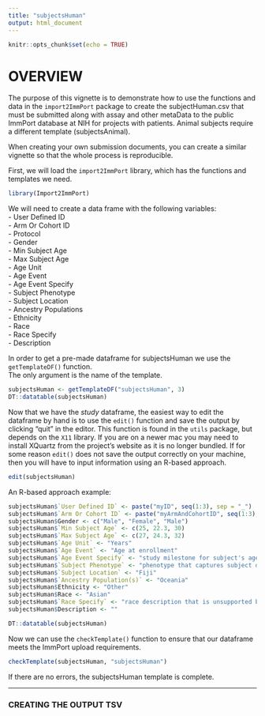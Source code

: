 ```yaml
---
title: "subjectsHuman"
output: html_document
---
```


```r
knitr::opts_chunk$set(echo = TRUE)
```

# OVERVIEW
The purpose of this vignette is to demonstrate how to use the functions and data in the 
`import2ImmPort` package to create the subjectHuman.csv that must be submitted along 
with assay and other metaData to the public ImmPort database at NIH for projects with patients. Animal subjects require a different template (subjectsAnimal).  

When creating your own submission documents, you can create a similar vignette so that the whole process is 
reproducible.

First, we will load the `import2ImmPort` library, which has the functions and templates we need.

```r
library(Import2ImmPort)
```

We will need to create a data frame with the following variables:  
- User Defined ID  
- Arm Or Cohort ID  
- Protocol  
- Gender  
- Min Subject Age  
- Max Subject Age  
- Age Unit  
- Age Event  
- Age Event Specify  
- Subject Phenotype  
- Subject Location  
- Ancestry Populations  
- Ethnicity  
- Race  
- Race Specify  
- Description  
  
In order to get a pre-made dataframe for subjectsHuman we use the `getTemplateDF()` function.  
The only argument is the name of the template.

```r
subjectsHuman <- getTemplateDF("subjectsHuman", 3)
DT::datatable(subjectsHuman)
```

Now that we have the *study* dataframe, the easiest way to edit the dataframe by hand is to 
use the `edit()` function and save the output by clicking "quit" in the editor.  This function 
is found in the `utils` package, but depends on the `X11` library.  If you are on a newer mac 
you may need to install XQuartz from the project's website as it is no longer bundled.  If for 
some reason `edit()` does not save the output correctly on your machine, then you will have to 
input information using an R-based approach.

```r
edit(subjectsHuman)
```

An R-based approach example:

```r
subjectsHuman$`User Defined ID` <- paste("myID", seq(1:3), sep = "_")
subjectsHuman$`Arm Or Cohort ID` <- paste("myArmAndCohortID", seq(1:3), sep = "_")
subjectsHuman$Gender <- c("Male", "Female", "Male")
subjectsHuman$`Min Subject Age` <- c(25, 22.3, 30)
subjectsHuman$`Max Subject Age` <- c(27, 24.3, 32)
subjectsHuman$`Age Unit` <- "Years"
subjectsHuman$`Age Event` <- "Age at enrollment"
subjectsHuman$`Age Event Specify` <- "study milestone for subject's age that is unsupported by ImmPort"
subjectsHuman$`Subject Phenotype` <- "phenotype that captures subject disposition for the study"
subjectsHuman$`Subject Location` <- "Fiji"
subjectsHuman$`Ancestry Population(s)` <- "Oceania"
subjectsHuman$Ethnicity <- "Other"
subjectsHuman$Race <- "Asian"
subjectsHuman$`Race Specify` <- "race description that is unsupported by ImmPort"
subjectsHuman$Description <- ""

DT::datatable(subjectsHuman)

```

Now we can use the `checkTemplate()` function to ensure that our dataframe meets the ImmPort upload requirements.  
```r
checkTemplate(subjectsHuman, "subjectsHuman")
```

If there are no errors, the subjectsHuman template is complete.  
  
------
  
### CREATING THE OUTPUT TSV
